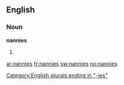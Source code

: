 ==English==

===Noun===
'''nannies'''

# {{plural of|[[nanny]]}}

[[Category:English plurals ending in "-ies"]]

[[ar:nannies]]
[[fr:nannies]]
[[sw:nannies]]
[[no:nannies]]